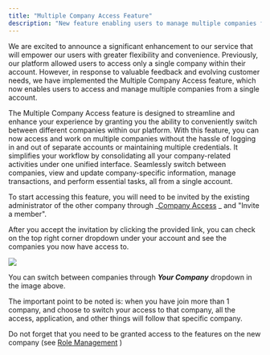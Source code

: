 ```yaml
---
title: "Multiple Company Access Feature"
description: "New feature enabling users to manage multiple companies from one account."
---
```

We are excited to announce a significant enhancement to our service that will empower our users with greater flexibility and convenience. Previously, our platform allowed users to access only a single company within their account. However, in response to valuable feedback and evolving customer needs, we have implemented the Multiple Company Access feature, which now enables users to access and manage multiple companies from a single account.

The Multiple Company Access feature is designed to streamline and enhance your experience by granting you the ability to conveniently switch between different companies within our platform. With this feature, you can now access and work on multiple companies without the hassle of logging in and out of separate accounts or maintaining multiple credentials. It simplifies your workflow by consolidating all your company-related activities under one unified interface. Seamlessly switch between companies, view and update company-specific information, manage transactions, and perform essential tasks, all from a single account.

To start accessing this feature, you will need to be invited by the existing administrator of the other company through _[Company Access](https://dash.readme.com/project/verihubs/v1.0.0/docs/company-access)
_ and "Invite a member".

After you accept the invitation by clicking the provided link, you can check on the top right corner dropdown under your account and see the companies you now have access to.

![](https://files.readme.io/c13dc9d-image.png)

You can switch between companies through _**Your Company**_ dropdown in the image above.

The important point to be noted is: when you have join more than 1 company, and choose to switch your access to that company, all the access, application, and other things will follow that specific company.

Do not forget that you need to be granted access to the features on the new company (see [Role Management](https://dash.readme.com/project/verihubs/v1.0.0/docs/company-access)
)